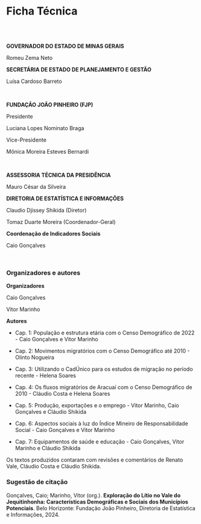 # Ficha Técnica {.unnumbered}

<br> <br>

**GOVERNADOR DO ESTADO DE MINAS GERAIS**

Romeu Zema Neto

**SECRETÁRIA DE ESTADO DE PLANEJAMENTO E GESTÃO**

Luísa Cardoso Barreto

<br>

**FUNDAÇÃO JOÃO PINHEIRO (FJP)**

Presidente

Luciana Lopes Nominato Braga

Vice-Presidente

Mônica Moreira Esteves Bernardi

<br>

**ASSESSORIA TÉCNICA DA PRESIDÊNCIA**

Mauro César da Silveira


**DIRETORIA DE ESTATÍSTICA E INFORMAÇÕES**

Claudio Djissey Shikida (Diretor)

Tomaz Duarte Moreira (Coordenador-Geral)

**Coordenação de Indicadores Sociais**

Caio Gonçalves

<br>


### Organizadores e autores
**Organizadores**

Caio Gonçalves

Vitor Marinho

**Autores**

-   Cap. 1: População e estrutura etária com o Censo Demográfico de 2022 - Caio Gonçalves e Vitor Marinho

-   Cap. 2: Movimentos migratórios com o Censo Demográfico até 2010 - Olinto Nogueira

-   Cap. 3: Utilizando o CadÚnico para os estudos de migração no período recente - Helena Soares

-   Cap. 4: Os fluxos migratórios de Aracuaí com o Censo Demográfico de 2010 - Cláudio Costa e Helena Soares

-   Cap. 5: Produção, exportações e o emprego - Vitor Marinho, Caio Gonçalves e Cláudio Shikida

-   Cap. 6: Aspectos sociais à luz do Índice Mineiro de Responsabilidade Social - Caio Gonçalves e Vitor Marinho

-   Cap. 7: Equipamentos de saúde e educação - Caio Gonçalves, Vitor Marinho e Cláudio Shikida

<!-- -   Cap. 8: Ações prioritárias de desenvolvimento - Caio Gonçalves e Cláudio Shikida -->

Os textos produzidos contaram com revisões e comentários de Renato Vale, Cláudio Costa e Cláudio Shikida.

<!-- **Capa** -->

<!-- \[\] -->

<!-- **Revisão** -->

<!-- \[\] -->

<!-- **Normalização** -->

<!-- \[\] -->

<!-- ### Detalhes do livro -->

<!-- -   **Tipo:** eBook -->

<!-- <!-- -   **ISBN:** \[solicitar\] --> 

<!-- -   **Ano da Edição:** 2024 -->

### Sugestão de citação

Gonçalves, Caio; Marinho, Vitor (org.). **Exploração do Lítio no Vale do Jequitinhonha: Características Demográficas e Sociais dos Municípios Potenciais**. Belo Horizonte: Fundação João Pinheiro, Diretoria de Estatística e Informações, 2024.
